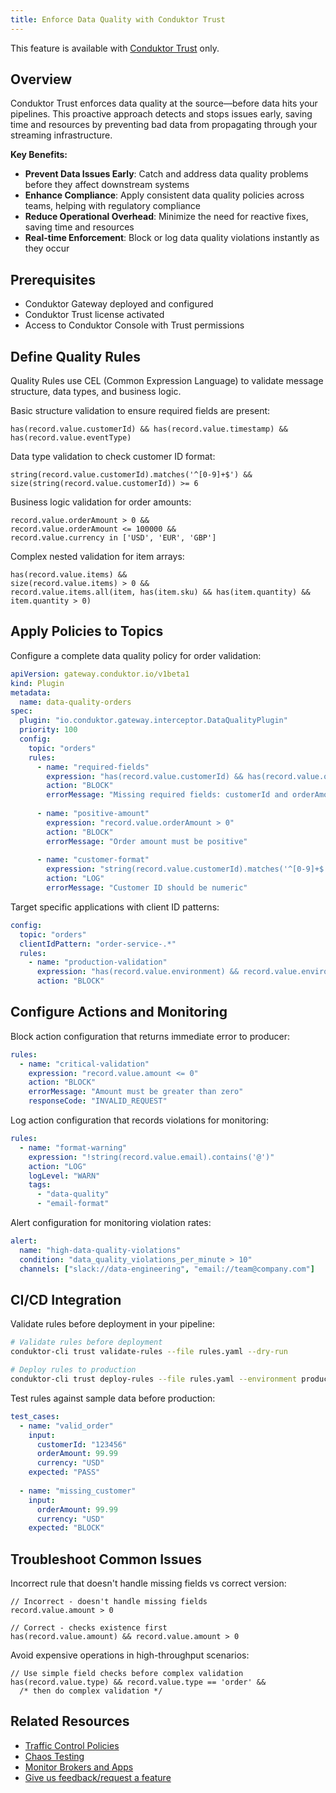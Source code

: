 ```yaml
---
title: Enforce Data Quality with Conduktor Trust
---
```


<Check>This feature is available with [Conduktor Trust](https://conduktor.io/trust) only.</Check>

## Overview

Conduktor Trust enforces data quality at the source—before data hits your pipelines. This proactive approach detects and stops issues early, saving time and resources by preventing bad data from propagating through your streaming infrastructure.

**Key Benefits:**
- **Prevent Data Issues Early**: Catch and address data quality problems before they affect downstream systems
- **Enhance Compliance**: Apply consistent data quality policies across teams, helping with regulatory compliance
- **Reduce Operational Overhead**: Minimize the need for reactive fixes, saving time and resources
- **Real-time Enforcement**: Block or log data quality violations instantly as they occur

## Prerequisites

- Conduktor Gateway deployed and configured
- Conduktor Trust license activated
- Access to Conduktor Console with Trust permissions

## Define Quality Rules

Quality Rules use CEL (Common Expression Language) to validate message structure, data types, and business logic.

Basic structure validation to ensure required fields are present:

```cel
has(record.value.customerId) && has(record.value.timestamp) && has(record.value.eventType)
```

Data type validation to check customer ID format:

```cel
string(record.value.customerId).matches('^[0-9]+$') && 
size(string(record.value.customerId)) >= 6
```

Business logic validation for order amounts:

```cel
record.value.orderAmount > 0 && 
record.value.orderAmount <= 100000 &&
record.value.currency in ['USD', 'EUR', 'GBP']
```

Complex nested validation for item arrays:

```cel
has(record.value.items) && 
size(record.value.items) > 0 &&
record.value.items.all(item, has(item.sku) && has(item.quantity) && item.quantity > 0)
```

## Apply Policies to Topics

Configure a complete data quality policy for order validation:

```yaml
apiVersion: gateway.conduktor.io/v1beta1
kind: Plugin
metadata:
  name: data-quality-orders
spec:
  plugin: "io.conduktor.gateway.interceptor.DataQualityPlugin"
  priority: 100
  config:
    topic: "orders"
    rules:
      - name: "required-fields"
        expression: "has(record.value.customerId) && has(record.value.orderAmount)"
        action: "BLOCK"
        errorMessage: "Missing required fields: customerId and orderAmount"
      
      - name: "positive-amount"
        expression: "record.value.orderAmount > 0"
        action: "BLOCK" 
        errorMessage: "Order amount must be positive"
        
      - name: "customer-format"
        expression: "string(record.value.customerId).matches('^[0-9]+$')"
        action: "LOG"
        errorMessage: "Customer ID should be numeric"
```

Target specific applications with client ID patterns:

```yaml
config:
  topic: "orders"
  clientIdPattern: "order-service-.*"
  rules:
    - name: "production-validation"
      expression: "has(record.value.environment) && record.value.environment == 'production'"
      action: "BLOCK"
```

## Configure Actions and Monitoring

Block action configuration that returns immediate error to producer:

```yaml
rules:
  - name: "critical-validation"
    expression: "record.value.amount <= 0"
    action: "BLOCK"
    errorMessage: "Amount must be greater than zero"
    responseCode: "INVALID_REQUEST"
```

Log action configuration that records violations for monitoring:

```yaml
rules:
  - name: "format-warning"
    expression: "!string(record.value.email).contains('@')"
    action: "LOG"
    logLevel: "WARN"
    tags:
      - "data-quality"
      - "email-format"
```

Alert configuration for monitoring violation rates:

```yaml
alert:
  name: "high-data-quality-violations"
  condition: "data_quality_violations_per_minute > 10"
  channels: ["slack://data-engineering", "email://team@company.com"]
```

## CI/CD Integration

Validate rules before deployment in your pipeline:

```bash
# Validate rules before deployment
conduktor-cli trust validate-rules --file rules.yaml --dry-run

# Deploy rules to production
conduktor-cli trust deploy-rules --file rules.yaml --environment production
```

Test rules against sample data before production:

```yaml
test_cases:
  - name: "valid_order"
    input:
      customerId: "123456"
      orderAmount: 99.99
      currency: "USD"
    expected: "PASS"
  
  - name: "missing_customer"
    input:
      orderAmount: 99.99
      currency: "USD" 
    expected: "BLOCK"
```

## Troubleshoot Common Issues

Incorrect rule that doesn't handle missing fields vs correct version:

```cel
// Incorrect - doesn't handle missing fields
record.value.amount > 0

// Correct - checks existence first  
has(record.value.amount) && record.value.amount > 0
```

Avoid expensive operations in high-throughput scenarios:

```cel
// Use simple field checks before complex validation
has(record.value.type) && record.value.type == 'order' && 
  /* then do complex validation */
```

## Related Resources

- [Traffic Control Policies](/guide/use-cases/apply-traffic-control-policies)
- [Chaos Testing](/guide/use-cases/chaos-testing) 
- [Monitor Brokers and Apps](/guide/monitor-brokers-apps)
- [Give us feedback/request a feature](https://conduktor.io/roadmap)